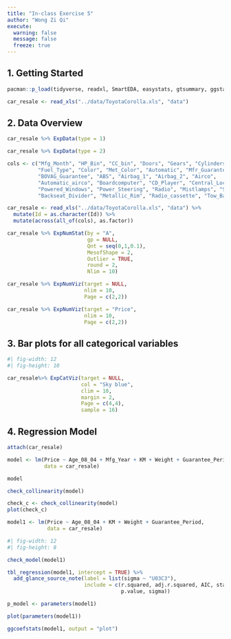 ```yaml
---
title: "In-class Exercise 5"
author: "Wong Zi Qi"
execute:
  warning: false
  message: false
  freeze: true
---
```


## 1. Getting Started

```r
pacman::p_load(tidyverse, readxl, SmartEDA, easystats, gtsummary, ggstatsplot)
```

```r
car_resale <- read_xls("../data/ToyotaCorolla.xls", "data")
```

## 2. Data Overview

```r
car_resale %>% ExpData(type = 1)
```

```r
car_resale %>% ExpData(type = 2)
```

```r
cols <- c("Mfg_Month", "HP_Bin", "CC_bin", "Doors", "Gears", "Cylinders",
          "Fuel_Type", "Color", "Met_Color", "Automatic", "Mfr_Guarantee",
          "BOVAG_Guarantee", "ABS", "Airbag_1", "Airbag_2", "Airco",
          "Automatic_airco", "Boardcomputer", "CD_Player", "Central_Lock",
          "Powered_Windows", "Power_Steering", "Radio", "Mistlamps", "Sport_Model",
          "Backseat_Divider", "Metallic_Rim", "Radio_cassette", "Tow_Bar")

car_resale <- read_xls("../data/ToyotaCorolla.xls", "data") %>%
  mutate(Id = as.character(Id)) %>%
  mutate(across(all_of(cols), as.factor))
```

```r
car_resale %>% ExpNumStat(by = "A",
                          gp = NULL,
                          Qnt = seq(0,1,0.1),
                          MesofShape = 2,
                          Outlier = TRUE,
                          round = 2,
                          Nlim = 10)
```

```r
car_resale %>% ExpNumViz(target = NULL,
                         nlim = 10,
                         Page = c(2,2))
```

```r
car_resale %>% ExpNumViz(target = "Price",
                         nlim = 10,
                         Page = c(2,2))
```

## 3. Bar plots for all categorical variables

```r
#| fig-width: 12
#| fig-height: 10

car_resale%>% ExpCatViz(target = NULL,
                        col = "Sky blue",
                        clim = 10,
                        margin = 2,
                        Page = c(4,4),
                        sample = 16)
```

## 4. Regression Model

```r
attach(car_resale)
```

```r
model <- lm(Price ~ Age_08_04 + Mfg_Year + KM + Weight + Guarantee_Period,
            data = car_resale)

model
```

```r
check_collinearity(model)
```

```r
check_c <- check_collinearity(model)
plot(check_c)
```

```r
model1 <- lm(Price ~ Age_08_04 + KM + Weight + Guarantee_Period, 
             data = car_resale)
```

```r
#| fig-width: 12
#| fig-height: 8

check_model(model1)
```

```r
tbl_regression(model1, intercept = TRUE) %>%
  add_glance_source_note(label = list(sigma ~ "U03C3"),
                         include = c(r.squared, adj.r.squared, AIC, statistic,
                                     p.value, sigma))
```

```r
p_model <- parameters(model1)
```

```r
plot(parameters(model1))
```

```r
ggcoefstats(model1, output = "plot")
```

